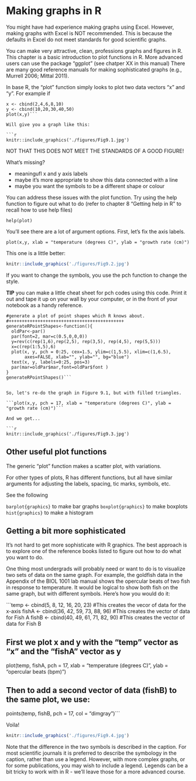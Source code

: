 # Making graphs in R {#graph}

You might have had experience making graphs using Excel. However, making graphs with Excel is NOT recommended. This is because the defaults in Excel do not meet standards for good scientific graphs.

You can make very attractive, clean, professions graphs and figures in R. This chapter is a basic introduction to plot functions in R. More advanced users can use the package "ggplot" (see chatper XX in this manual) There are many good reference manuals for making sophisticated graphs (e.g., Murrell 2006; Mittal 2011). 

In base R, the "plot" function simply looks to plot two data vectors "x" and "y". For example if

``` 
x <- cbind(2,4,6,8,10)
y <- cbind(10,20,30,40,50)
plot(x,y)```

Will give you a graph like this:

```r
knitr::include_graphics('./figures/Fig9.1.jpg')
```

NOT THAT THIS DOES NOT MEET THE STANDARDS OF A GOOD FIGURE!

What's missing?

- meaningufl x and y axis labels 
- maybe it's more appropriate to show this data connected with a line
- maybe you want the symbols to be a different shape or colour

You can address these issues with the plot function. Try using the help function to figure out what to do (refer to chapter 8 "Getting help in R" to recall how to use help files)

``` help(plot)```

You'll see there are a lot of argument options. First, let's fix the axis labels.

```plot(x,y, xlab = "temperature (degrees C)", ylab = "growth rate (cm)")```

This one is a little better: 
```r
knitr::include_graphics('./figures/Fig9.2.jpg')
```

If you want to change the symbols, you use the pch function to change the style.

**TIP** you can make a little cheat sheet for pch codes using this code. Print it out and tape it up on your wall by your computer, or in the front of your notebook as a handy reference.

```#++++++++++++++++++++++++++++++++++++++++++++
#generate a plot of point shapes which R knows about.
#++++++++++++++++++++++++++++++++++++++++++++
generateRPointShapes<-function(){
  oldPar<-par()
  par(font=2, mar=c(0.5,0,0,0))
  y=rev(c(rep(1,6),rep(2,5), rep(3,5), rep(4,5), rep(5,5)))
  x=c(rep(1:5,5),6)
  plot(x, y, pch = 0:25, cex=1.5, ylim=c(1,5.5), xlim=c(1,6.5), 
       axes=FALSE, xlab="", ylab="", bg="blue")
  text(x, y, labels=0:25, pos=3)
  par(mar=oldPar$mar,font=oldPar$font )
}
generateRPointShapes()```


So, let's re-do the graph in Figure 9.1, but with filled triangles.

```plot(x,y, pch = 17, xlab = "temperature (degrees C)", ylab = "growth rate (cm)")```

And we get...

```r
knitr::include_graphics('./figures/Fig9.3.jpg')
```

## Other useful plot functions

The generic "plot" function makes a scatter plot, with variations. 

For other types of plots, R has different functions, but all have similar arguments for adjusting the labels, spacing, tic marks, symbols, etc. 

See the following

```barplot{graphics}``` to make bar graphs
```boxplot{graphics}``` to make boxplots
```hist{graphics}``` to make a histogram


## Getting a bit more sophisticated

It's not hard to get more sophisticate with R graphics. The best approach is to explore one of the reference books listed to figure out how to do what you want to do.

One thing most undergrads will probably need or want to do is to visualize two sets of data on the same graph. For example, the goldfish data in the Appendix of the BIOL 1001 lab manual shows the opercular beats of two fish in response to temperature. It would be logical to show both fish on the same graph, but with different symbols. Here's how you would do it:

```temp <- cbind(5, 8, 12, 16, 20, 23) #This creates the vecor of data for the x-axis
fishA <- cbind(36, 42, 59, 73, 88, 96) #This creates the vector of data for Fish A
fishB <- cbind(40, 49, 61, 71, 82, 90) #This creates the vector of data for Fish B

## First we plot x and y with the "temp" vector as "x" and the "fishA" vector as y 

plot(temp, fishA, pch = 17, xlab = "temperature (degrees C)", ylab = "opercular beats (bpm)")

## Then to add a second vector of data (fishB) to the same plot, we use:
points(temp, fishB, pch = 17, col = "dimgray")```


Voila!

```r
knitr::include_graphics('./figures/Fig9.4.jpg')
```

Note that the difference in the two symbols is described in the caption. For most scientific journals it is preferred to describe the symbology in the caption, rather than use a legend. However, with more complex graphs, or for some publications, you may wish to include a legend. Legends can be a bit tricky to work with in R - we'll leave those for a more advanced course. 
